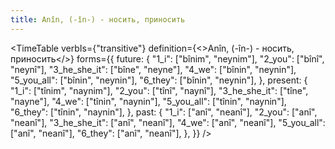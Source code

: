 ```yaml
---
title: Anîn, (-în-) - носить, приносить
---
```


<TimeTable
  verbIs={"transitive"}
  definition={<>Anîn, (-în-) - <Vt/> носить, приносить</>}
  forms={{
    future: {
      "1_i": ["bînim", "neynim"],
      "2_you": ["bînî", "neynî"],
      "3_he_she_it": ["bîne", "neyne"],
      "4_we": ["bînin", "neynin"],
      "5_you_all": ["bînin", "neynin"],
      "6_they": ["bînin", "neynin"],
    },
    present: {
      "1_i": ["tînim", "naynim"],
      "2_you": ["tînî", "naynî"],
      "3_he_she_it": ["tîne", "nayne"],
      "4_we": ["tînin", "naynin"],
      "5_you_all": ["tînin", "naynin"],
      "6_they": ["tînin", "naynin"],
    },
    past: {
      "1_i": ["anî", "neanî"],
      "2_you": ["anî", "neanî"],
      "3_he_she_it": ["anî", "neanî"],
      "4_we": ["anî", "neanî"],
      "5_you_all": ["anî", "neanî"],
      "6_they": ["anî", "neanî"],
    },
  }}
/>
